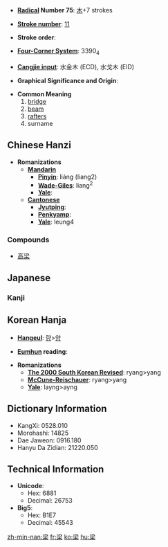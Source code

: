 * '''[[Wiktionary:Chinese radical index| Radical]] Number 75''': [[Wiktionary:Chinese radical index 木|木]]+7 strokes

* '''[[Wiktionary:Chinese total strokes index|Stroke number]]''': [[Wiktionary:Chinese total strokes index 11|11]]

* '''Stroke order''': 

* '''[[Wiktionary:Chinese four corner index|Four-Corner System]]''': 3390<sub>4</sub>

* '''[[Wiktionary:Chinese Cangjie index|Cangjie input]]''': 水金木 (ECD), 水戈木 (EID)

* '''Graphical Significance and Origin''': 

* '''Common Meaning'''
*#[[bridge]]
*# [[beam]]
*# [[rafter]]s
*# surname

== Chinese Hanzi ==

* '''Romanizations'''
** '''[[Mandarin]]'''
*** '''[[Pinyin]]''': liáng (liang2)
*** '''[[Wade-Giles]]''': liang<sup>2</sup>
*** '''[[Yale]]''': 
** '''[[Cantonese]]'''
*** '''[[Jyutping]]''':
*** '''[[Penkyamp]]''': 
*** '''[[Yale]]''': leung4

===Compounds===
*[[高梁]]

==Japanese==
===Kanji===
{{kanji|[[りょう]] (ryō)|[[はし]] (hashi), [[はり]] (hari), [[やな]] (yana)}}

== Korean Hanja ==

* '''[[Hangeul]]''': [[량]]>[[양]]

* '''[[Eumhun]] reading''': 

* '''Romanizations'''
** '''[[The 2000 South Korean Revised Romanization|The 2000 South Korean Revised]]''': ryang>yang
** '''[[McCune-Reischauer]]''': ryang>yang
** '''[[Yale]]''': layng>ayng

== Dictionary Information ==

* KangXi: 0528.010
* Morohashi: 14825
* Dae Jaweon: 0916.180
* Hanyu Da Zidian: 21220.050

== Technical Information ==

* '''Unicode''':
** Hex: 6881
** Decimal: 26753
* '''Big5''':
** Hex: B1E7
** Decimal: 45543

[[zh-min-nan:梁]]
[[fr:梁]]
[[ko:梁]]
[[hu:梁]]